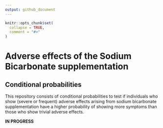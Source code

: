 ```yaml
---
output: github_document
---
```


<!-- README.md is generated from README.Rmd. Please edit that file -->

```r
knitr::opts_chunk$set(
  collapse = TRUE,
  comment = "#>"
)
```

# Adverse effects of the Sodium Bicarbonate supplementation
## Conditional probabilities

<!-- badges: start -->
<!-- badges: end -->

This repository consists of conditional probabilities to test if individuals who show
(severe or frequent) adverse effects arising from sodium bicarbonate
supplementation have a higher probability of showing more symptoms than
those who show trivial adverse effects.

**IN PROGRESS**
